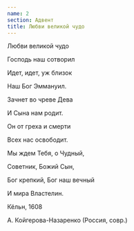 ```yaml
---
name: 2
section: Адвент
title: Любви великой чудо
---
```


<Verse heading="1">

Любви великой чудо

Господь наш сотворил

Идет, идет, уж близок

Наш Бог Эммануил.

</Verse>
<Verse heading="2">

Зачнет во чреве Дева

И Сына нам родит.

Он от греха и смерти

Всех нас освободит.

</Verse>
<Verse heading="3">

Мы ждем Тебя, о Чудный,

Советник, Божий Сын,

Бог крепкий, Бог наш вечный

И мира Властелин.

</Verse>
<Author>

Кёльн, 1608

</Author>
<Author>

А. Койгерова-Назаренко (Россия, совр.)

</Author>

